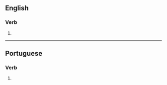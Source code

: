 ==English==

===Verb===
{{head|en|verb form}}

# {{en-third-person singular of|botanize}}

----

==Portuguese==

===Verb===
{{head|pt|verb form}}

# {{pt-verb form of|botanizar}}